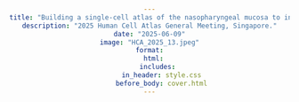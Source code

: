 ```yaml
---
title: "Building a single‑cell atlas of the nasopharyngeal mucosa to investigate RSV and SARS‑CoV‑2 infection"
description: "2025 Human Cell Atlas General Meeting, Singapore."
date: "2025-06-09"
image: "HCA_2025_13.jpeg"
format:
  html:
    includes:
      in_header: style.css
      before_body: cover.html
---
```


<script type="text/javascript">
document.write(`
<!-- Background Image with Gradient Overlay and Slideshow -->
<div id="intro-section" style="position: relative; text-align: center; color: white;">

<!-- Slideshow Background -->
  <div class="slideshow-container">
    <div class="mySlides fade" style="background-image: linear-gradient(to bottom right, rgba(0, 128, 128, 0.3), rgba(0, 128, 128, 0.3)), url('../../files/img/conferences/single_cell_atlas_RSV_and_SARS_CoV_2/HCA_2025_3.jpeg'); background-size: cover; background-position: center;"></div>
    <div class="mySlides fade" style="background-image: linear-gradient(to bottom right, rgba(0, 128, 128, 0.3), rgba(0, 128, 128, 0.3)), url('../../files/img/conferences/single_cell_atlas_RSV_and_SARS_CoV_2/HCA_2025_8.jpeg'); background-size: cover; background-position: center;"></div>
    <div class="mySlides fade" style="background-image: linear-gradient(to bottom right, rgba(0, 128, 128, 0.3), rgba(0, 128, 128, 0.3)), url('../../files/img/conferences/single_cell_atlas_RSV_and_SARS_CoV_2/HCA_2025_9.jpeg'); background-size: cover; background-position: center;"></div>
    <div class="mySlides fade" style="background-image: linear-gradient(to bottom right, rgba(0, 128, 128, 0.3), rgba(0, 128, 128, 0.3)), url('../../files/img/conferences/single_cell_atlas_RSV_and_SARS_CoV_2/HCA_2025_12.jpeg'); background-size: cover; background-position: center;"></div>
    <div class="mySlides fade" style="background-image: linear-gradient(to bottom right, rgba(0, 128, 128, 0.3), rgba(0, 128, 128, 0.3)), url('../../files/img/conferences/single_cell_atlas_RSV_and_SARS_CoV_2/HCA_2025_6.jpeg'); background-size: cover; background-position: center;"></div>
  </div>

  <!-- Text Overlay on the Background Image -->
  <div style="position: absolute; bottom: 40px; left: 50%; transform: translateX(-50%); text-align: center; width: 100%;">
    <h1 style="font-size: 3em; font-weight: bold; text-align: center;">Building a single‑cell atlas of the nasopharyngeal mucosa to investigate RSV and SARS‑CoV‑2 infection.</h1>
    <p style="font-size: 1.5em; text-align: center; max-width: 800px; margin: 0 auto;">This research aims to build a single-cell atlas of the nasopharyngeal mucosa by integrating datasets from various studies to investigate RSV and SARS‑CoV‑2 infection. The dataset includes over 245,000 cells from 328 patients and uses data from studies such as Ziegler et al. (Cell 2021), and Long et al. (Nature Immunology 2024).</p>
  </div>
</div>

<!-- Structured Program Details Below the Image -->
  <h3 style="text-align: center; font-weight: bold;">Steps in Building the Atlas</h3>
  <ul style="list-style-type: none; padding: 0;">
    <li>1. Dataset selection: Tissues related to the respiratory system, focusing on the nasopharynx.</li>
    <li>2. Integration of datasets from studies (Yoshida, Ziegler, Ren), using Harmony to combine over 245,000 cells.</li>
    <li>3. Clustering analysis of integrated dataset to define distinct cell types in the nasopharyngeal tissue.</li>
    <li>4. Cell-type clusters identified with the integrated dataset and visualization of immune cell subtypes.</li>
  </ul>

  <h3 style="text-align: center; font-weight: bold;">Next Steps</h3>
  <ul style="list-style-type: none; padding: 0;">
    <li>Assess expression of RSV and SARS‑CoV‑2 in the nasopharynx.</li>
    <li>Reannotate cell types to identify novel or other subtypes.</li>
    <li>Analyze the dataset with demographic details like age , RSV and SARS-CoV-2 status, and more.</li>
    <li>Compare findings from the Bangladesh cohort with the global integrated dataset.</li>
  </ul>

  <h3 style="text-align: center; font-weight: bold;">Team</h3>
  <ul style="list-style-type: none; padding: 0;">
    <li>Preonath Chondrow Dev*, Apurba Rajib Malaker, Deb Purna Keya, Arif Mohammad Tanmoy, Samir K Saha, Senjuti Saha, Yogesh Hooda* </li>
  </ul>

  <h3 style="text-align: center; font-weight: bold; margin-bottom: 10px;">Acknowledgements</h3> <!-- Reduced margin here -->
  <ul style="list-style-type: none; padding: 0;">Senjuti Saha & team - Child Health Research Foundation, José Ordovás-Montañes & team - Harvard Stem Cell Institute, Alex Shalek & team - MIT, Bruce Horwitz & team - Boston Children's Hospital<br></p>
  
  <img src="../../files/img/conferences/single_cell_atlas/chrf.png" alt="CHRF Partner" style="max-width: 100px; margin: 10px;">
  <img src="../../files/img/conferences/single_cell_atlas/josh_ordovas.png" alt="Josh Ordovas Partner" style="max-width: 150px; margin: 10px;">
  <img src="../../files/img/conferences/single_cell_atlas/shalek_lab.png" alt="Shalek Lab Partner" style="max-width: 150px; margin: 10px;">
  <img src="../../files/img/conferences/single_cell_atlas/bch.png" alt="Boston Children's Hospital" style="max-width: 150px; margin: 10px;">
   <img src="../../files/img/conferences/single_cell_atlas/harvard.png" alt="Harvard Medical School Division of Medical Sciences" style="max-width: 150px; margin: 10px;">
  <img src="../../files/img/conferences/single_cell_atlas/bmgf.png" alt="Bill & Melinda Gates Foundation" style="max-width: 150px; margin: 10px;">
  <img src="../../files/img/conferences/single_cell_atlas/czi.png" alt="Chan Zuckerberg Initiative" style="max-width: 150px; margin: 10px;">
  <img src="../../files/img/conferences/single_cell_atlas/who.png" alt="WHO Partner" style="max-width: 150px; margin: 10px;">

<!-- Adjust margin for the following section to reduce space -->
<h3 style="text-align: center; font-weight: bold; margin-top: 20px;">Location and Schedule</h3>
<p style="text-align: center; font-size: 1em;">
    A*STAR Genome Institute of Singapore <br>
    Singapore<br>
    09 - 11 June, 2025<br>
</p>

<p style="text-align: center;">
    <a href="https://events.humancellatlas.org/2025GM" class="btn btn-primary rounded-pill me-2">Program Website</a>
</p>

`);
</script>

<style>
  #program-details {
    font-family: Arial, sans-serif;
    color: #333;
    line-height: 1.6;
    padding: 20px;
    background-color: #f9f9f9;
    max-width: 1200px; /* Reduced width */
    margin: 0 auto; /* Center the content */
  }
  
  h2, h3 {
    margin-top: 20px;
    margin-bottom: 10px;
    font-weight: bold;
    text-align: center;
  }

  div {
    font-size: 1em;
    margin: 0 auto;
    max-width: 1000px; /* Adjusted width */
    text-align: center;
  }

  p {
    font-size: 1.2em;
    margin: 0 auto;
  }

  /* Slideshow container */
  .slideshow-container {
    position: relative;
    height: 100vh;
    width: 100%;
    overflow: hidden;
  }

  /* Each slide */
  .mySlides {
    position: absolute;
    width: 100%;
    height: 100%;
    background-size: cover;
    background-position: center;
    opacity: 0;
    transition: opacity 1.5s ease-in-out;
  }

  /* Make the first slide visible */
  .mySlides:first-child {
    opacity: 1;
  }
</style>

<script>
  let slideIndex = 0;
  const slides = document.querySelectorAll('.mySlides');
  
  function showSlides() {
    slides.forEach((slide) => {
      slide.style.opacity = '0';  // Hide all slides
    });
    slideIndex++;
    if (slideIndex > slides.length) { slideIndex = 1; }  // Loop back to first slide
    slides[slideIndex - 1].style.opacity = '1';  // Show the current slide
    setTimeout(showSlides, 3000);  // Change image every 3 seconds
  }

  document.addEventListener("DOMContentLoaded", function() {
    showSlides();  // Initialize the slideshow
  });
</script>